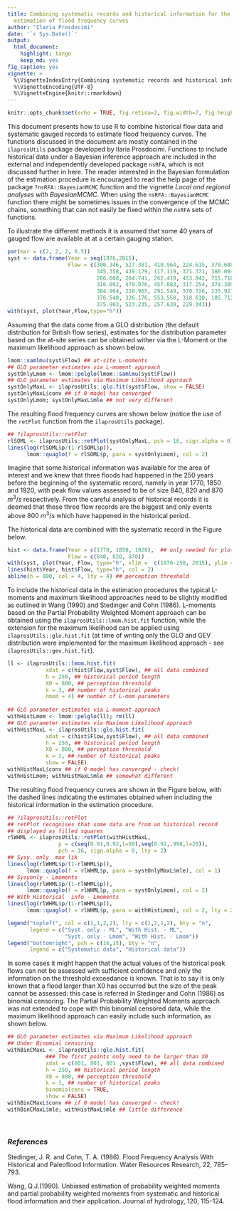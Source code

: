 ```yaml
---
title: Combining systematic records and historical information for the statistical
  estimation of flood frequency curves
author: "Ilaria Prosdocimi"
date: '`r Sys.Date()`'
output: 
  html_document: 
    highlight: tango
    keep_md: yes
fig_caption: yes
vignette: >
  %\VignetteIndexEntry{Combining systematic records and historical information for the statistcal estimation of flood frequency curves}
  %\VignetteEncoding{UTF-8}
  %\VignetteEngine{knitr::rmarkdown}
---
```

<style>
img{
    max-width: 100%;
    max-height: 100%;
}
</style>



```r
knitr::opts_chunk$set(echo = TRUE, fig.retina=2, fig.width=7, fig.height=5)
```


This document presents how to use R to combine historical flow data and systematic gauged records to estimate flood frequency curves. 
The functions discussed in the document are mostly contained in the `ilaprosUtils` package developed by Ilaria Prosdocimi. Functions to include historical data under a Bayesian inference approach are included in the external and independently developed package `nsRFA`, which is not discussed further in here. The reader interested in the Bayesian formulation of the estimation procedure is encouraged to read the help page of the package `?nsRFA::BayesianMCMC` function and the vignette _Local and regional analyses with BayesianMCMC_. When using the `nsRFA::BayesianMCMC` function there might be sometimes issues in the convergence of the MCMC chains, something that can not easily be fixed within the `nsRFA` sets of functions. 


To illustrate the different methods it is assumed that some 40 years of gauged flow are available at at a certain gauging station.

```r
par(mar = c(2, 2, 2, 0.5))
syst <- data.frame(Year = seq(1976,2015), 
                   Flow = c(300.346, 527.381, 410.964, 224.615, 370.688, 275.477, 
                            345.358, 439.179, 117.119, 371.371, 386.094, 458.024, 
                            286.608, 264.741, 262.419, 453.842, 715.718, 480.023, 
                            316.092, 479.976, 457.083, 317.254, 378.389, 249.409,
                            384.964, 228.965, 291.549, 370.726, 235.923, 229.726, 
                            376.540, 326.176, 553.550, 318.610, 105.712, 309.667, 
                            375.903, 523.235, 257.639, 229.343))
with(syst, plot(Year,Flow,type="h"))
```

Assuming that the data come from a GLO distribution (the default distribution for British flow series), estimates for the distribution parameter based on the at-site series can be obtained wither via the L-Moment or the maximum likelihood approach as shown below. 

```r
lmom::samlmu(syst$Flow) ## at-site L-moments
## GLO parameter estimates via L-moment approach
systOnlyLmom <- lmom::pelglo(lmom::samlmu(syst$Flow)) 
## GLO parameter estimates via Maximum Likelihood approach
systOnlyMaxL <- ilaprosUtils::glo.fit(syst$Flow, show = FALSE)
systOnlyMaxL$conv ## if 0 model has converged
systOnlyLmom; systOnlyMaxL$mle ## not very different
```
The resulting flood frequency curves are shown below (notice the use of the `retPlot` function from the `ilaprosUtils` package).

```r
## ?ilaprosUtils::retPlot
rlSOML <- ilaprosUtils::retPlot(systOnlyMaxL, pch = 16, sign.alpha = 0)
lines(log(rlSOML$p/(1-rlSOML$p)), 
      lmom::quaglo(f = rlSOML$p, para = systOnlyLmom), col = 2)
```

Imagine that some historical information was available for the area of interest and we knew that three floods had happened in the 250 years before the beginning of the systematic record, namely in year 1770, 1850 and 1920, with peak flow values assessed to be of size 840, 820 and 870 $m^3/s$ respectively. From the careful analysis of historical records it is deemed that these three flow records are the biggest and only events above 800 $m^3/s$ which have happened in the historical period. 

The historical data are combined with the systematic record in the Figure below. 

```r
hist <- data.frame(Year = c(1770, 1850, 1920),  ## only needed for plotting
                   Flow = c(840, 820, 870))
with(syst, plot(Year, Flow, type="h", xlim =  c(1976-250, 2015), ylim = c(0,900)))
lines(hist$Year, hist$Flow, type="h", col = 2)
abline(h = 800, col = 4, lty = 4) ## perception threshold
```


To include the historical data in the estimation procedures the typical L-moments and maximum likelihood approaches need to be slightly modified as outlined in Wang (1990) and Stedinger and Cohn (1986). L-moments based on the Partial Probability Weighted Moment approach can be obtained using the `ilaprosUtils::lmom.hist.fit` function, while the extension for the maximum likelihood can be applied using `ilaprosUtils::glo.hist.fit` (at time of writing only the GLO and GEV distribution were implemented for the maximum likelihood approach - see `ilaprosUtils::gev.hist.fit`). 


```r
ll <- ilaprosUtils::lmom.hist.fit(
            xdat = c(hist$Flow,syst$Flow), ## all data combined
            h = 250, ## historical period length
            X0 = 800, ## perception threshold
            k = 3, ## number of historical peaks
            nmom = 4) ## number of L-mom parameters 
        
## GLO parameter estimates via L-moment approach
withHistLmom <- lmom::pelglo(ll); rm(ll)
## GLO parameter estimates via Maximum Likelihood approach
withHistMaxL <- ilaprosUtils::glo.hist.fit(
            xdat = c(hist$Flow,syst$Flow), ## all data combined
            h = 250, ## historical period length
            X0 = 800, ## perception threshold
            k = 3, ## number of historical peaks
            show = FALSE)
withHistMaxL$conv ## if 0 model has converged - check!
withHistLmom; withHistMaxL$mle ## somewhat different
```

The resulting flood frequency curves are shown in the Figure below, with the dashed lines indicating the estimates obtained when including the historical information in the estimation procedure. 

```r
## ?ilaprosUtils::retPlot
## retPlot recognises that some data are from an historical record
## displayed as filled squares
rlWHML <- ilaprosUtils::retPlot(withHistMaxL, 
                p = c(seq(0.01,0.92,l=50),seq(0.92,.998,l=20)),
                pch = 16, sign.alpha = 0, lty = 2)
## Sysy. only  max lik
lines(log(rlWHML$p/(1-rlWHML$p)), 
      lmom::quaglo(f = rlWHML$p, para = systOnlyMaxL$mle), col = 1)
## Sysyonly - Lmoments
lines(log(rlWHML$p/(1-rlWHML$p)), 
      lmom::quaglo(f = rlWHML$p, para = systOnlyLmom), col = 2)
## With Historical  info - Lmoments
lines(log(rlWHML$p/(1-rlWHML$p)), 
      lmom::quaglo(f = rlWHML$p, para = withHistLmom), col = 2, lty = 2)

legend("topleft", col = c(1,1,2,2), lty = c(1,2,1,2), bty = "n",
       legend = c("Syst. only - ML", "With Hist. - ML",
                  "Syst. only - Lmom", "With Hist. - Lmom"))
legend("bottomright", pch = c(16,15), bty = "n",
       legend = c("Systematic data", "Historical data"))
```


In some cases it might happen that the actual values of the historical peak flows can not be assessed with sufficient confidence and only the information on the threshold exceedance is known. That is to say it is only known that a flood larger than X0 has occurred but the size of the peak cannot be assessed: this case is referred in Stedinger and Cohn (1986) as binomial censoring. The Partial Probability Weighted Moments approach was not extended to cope with this binomial censored data, while the maximum likelihood approach can easily include such information, as shown below. 


```r
## GLO parameter estimates via Maximum Likelihood approach
## Under Binomial censoring
withBinCMaxL <- ilaprosUtils::glo.hist.fit(
            ### The first points only need to be larger than X0           
            xdat = c(801, 801, 801 ,syst$Flow), ## all data combined
            h = 250, ## historical period length
            X0 = 800, ## perception threshold
            k = 3, ## number of historical peaks
            binomialcens = TRUE,
            show = FALSE)
withBinCMaxL$conv ## if 0 model has converged - check!
withBinCMaxL$mle; withHistMaxL$mle ## little difference
```

\ 





### _References_


Stedinger, J. R. and Cohn, T. A. (1986). Flood Frequency Analysis With Historical and Paleoflood Information. Water Resources Research, 22, 785--793. 
\ 

Wang, Q.J.(1990). Unbiased estimation of probability weighted moments and partial probability weighted moments from systematic and historical flood information and their application. 
Journal of hydrology, 120, 115--124.

